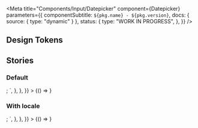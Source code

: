 

<Meta
  title="Components/Input/Datepicker"
  component={Datepicker}
  parameters={{
    componentSubtitle: `${pkg.name} - ${pkg.version}`,
    docs: { source: { type: "dynamic" } },
    status: {
      type: "WORK IN PROGRESS",
    },
  }}
/>

<Description markdown={readme} />

## Design Tokens

<DesignTokenDocBlock categoryName="Datepicker" viewType="table" />

## Stories

### Default

<Canvas>
  <Story
    name="Default"
    args={{}}
    parameters={{
      docs: {
        source: {
          code: `
<Datepicker></Datepicker>;
`,
        },
      },
    }}
  >
    {() => <Datepicker></Datepicker>}
  </Story>
</Canvas>

### With locale

<Canvas>
  <Story
    name="Locale"
    args={{}}
    parameters={{
      docs: {
        source: {
          code: `
<Datepicker locale={enUS}></Datepicker>;
`,
        },
      },
    }}
  >
    {() => <Datepicker locale={enUS}></Datepicker>}
  </Story>
</Canvas>
